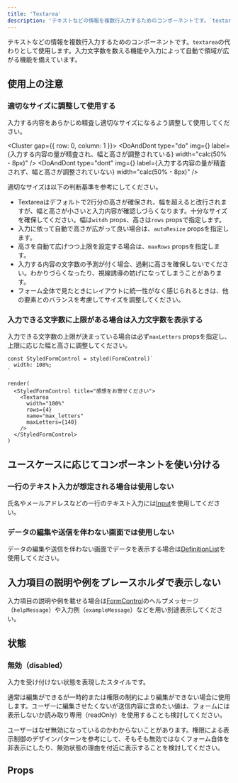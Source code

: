 ```yaml
---
title: 'Textarea'
description: 'テキストなどの情報を複数行入力するためのコンポーネントです。`textarea`の代わりとして使用します。入力文字数を数える機能や入力によって自動で領域が広がる機能を備えています。'
---
```



テキストなどの情報を複数行入力するためのコンポーネントです。`textarea`の代わりとして使用します。入力文字数を数える機能や入力によって自動で領域が広がる機能を備えています。

<ComponentStory name="Textarea" />

## 使用上の注意

### 適切なサイズに調整して使用する

入力する内容をあらかじめ精査し適切なサイズになるよう調整して使用してください。

<Cluster gap={{ row: 0, column: 1 }}>
  <DoAndDont
    type="do"
    img={<StaticImage src={textareaSizeDo} alt="do" />}
    label={<Text>入力する内容の量が精査され、幅と高さが調整されている</Text>}
    width="calc(50% - 8px)"
  />
  <DoAndDont
    type="dont"
    img={<StaticImage src={textareaSizeDont} alt="dont" />}
    label={<Text>入力する内容の量が精査されず、幅と高さが調整されていない</Text>}
    width="calc(50% - 8px)"
  />
</Cluster>

適切なサイズは以下の判断基準を参考にしてください。

- Textareaはデフォルトで2行分の高さが確保され、幅を超えると改行されますが、幅と高さが小さいと入力内容が確認しづらくなります。十分なサイズを確保してください。幅は`witdh` props、高さは`rows` propsで指定します。
- 入力に依って自動で高さが広がって良い場合は、`autoResize` propsを指定します。
- 高さを自動て広げつつ上限を設定する場合は、`maxRows` propsを指定します。
- 入力する内容の文字数の予測が付く場合、過剰に高さを確保しないでください。わかりづらくなったり、視線誘導の妨げになってしまうことがあります。
- フォーム全体で見たときにレイアウトに統一性がなく感じられるときは、他の要素とのバランスを考慮してサイズを調整してください。

### 入力できる文字数に上限がある場合は入力文字数を表示する

入力できる文字数の上限が決まっている場合は必ず`maxLetters` propsを指定し、上限に応じた幅と高さに調整してください。

```tsx editable withStyled codeBlock
const StyledFormControl = styled(FormControl)`
  width: 100%;
`

render(
  <StyledFormControl title="感想をお寄せください">
    <Textarea
      width="100%"
      rows={4}
      name="max_letters"
      maxLetters={140}
    />
  </StyledFormControl>
)
```

## ユースケースに応じてコンポーネントを使い分ける

### 一行のテキスト入力が想定される場合は使用しない

氏名やメールアドレスなどの一行のテキスト入力には[Input](/products/components/input/)を使用してください。

### データの編集や送信を伴わない画面では使用しない

データの編集や送信を伴わない画面でデータを表示する場合は[DefinitionList](/products/components/definition-list/)を使用してください。

## 入力項目の説明や例をプレースホルダで表示しない

入力項目の説明や例を載せる場合は[FormControl](/products/components/form-control/)のヘルプメッセージ（`helpMessage`）や入力例（`exampleMessage`）などを用い別途表示してください。

## 状態

### 無効（disabled）

入力を受け付けない状態を表現したスタイルです。

通常は編集ができるが一時的または権限の制約により編集ができない場合に使用します。ユーザーに編集させたくないが送信内容に含めたい値は、フォームには表示しないか読み取り専用（readOnly）を使用することも検討してください。

ユーザーはなぜ無効になっているのかわからないことがあります。権限による表示制御のデザインパターンを参考にして、そもそも無効ではなくフォーム自体を非表示にしたり、無効状態の理由を付近に表示することを検討してください。

## Props

<ComponentPropsTable name="Textarea" />


